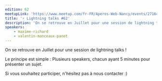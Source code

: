 ```yaml
---
edition: 62
meetupLink: 'https://www.meetup.com/fr-FR/Aperos-Web-Nancy/events/271647092/'
title: '⚡ Lightning talks #62'
description: 'On se retrouve en Juillet pour une session de lightning talks !'
speakers:
    - maxime-richard
    - valentin-manceaux-panot
---
```


On se retrouve en Juillet pour une session de lightning talks !

Le principe est simple : Plusieurs speakers, chacun ayant 5 minutes pour présenter un sujet.

Si vous souhaitez participer, n'hésitez pas à nous contacter :)

<Youtube videoId="3zMJuVgzduU" title="⚡ Lightning talks" />

